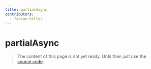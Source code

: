```yaml
---
title: partialAsync
contributors:
  - fabian-hiller
---
```


# partialAsync

> The content of this page is not yet ready. Until then just use the [source code](https://github.com/fabian-hiller/valibot/blob/main/library/src/methods/partial/partialAsync.ts).
